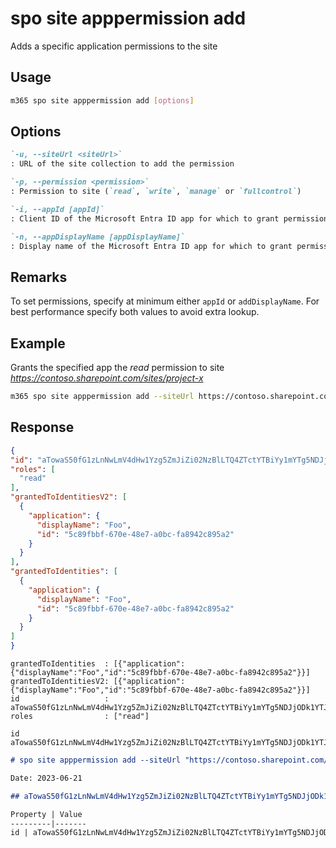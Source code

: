 
# spo site apppermission add

Adds a specific application permissions to the site

## Usage

```sh
m365 spo site apppermission add [options]
```

## Options

```md definition-list
`-u, --siteUrl <siteUrl>`
: URL of the site collection to add the permission

`-p, --permission <permission>`
: Permission to site (`read`, `write`, `manage` or `fullcontrol`)

`-i, --appId [appId]`
: Client ID of the Microsoft Entra ID app for which to grant permissions

`-n, --appDisplayName [appDisplayName]`
: Display name of the Microsoft Entra ID app for which to grant permissions
```

<Global />

## Remarks

To set permissions, specify at minimum either `appId` or `addDisplayName`. For best performance specify both values to avoid extra lookup.

## Example

Grants the specified app the _read_ permission to site _https://contoso.sharepoint.com/sites/project-x_

```sh
m365 spo site apppermission add --siteUrl https://contoso.sharepoint.com/sites/project-x --permission read --appDisplayName Foo
```

## Response

<Tabs>
  <TabItem value="JSON">

  ```json
  {
  "id": "aTowaS50fG1zLnNwLmV4dHw1Yzg5ZmJiZi02NzBlLTQ4ZTctYTBiYy1mYTg5NDJjODk1YTJAMWU4NTJiNDktYmY0Yi00YmE1LWJjZDQtYThjNDcwNmM4ZWQ0",
  "roles": [
    "read"
  ],
  "grantedToIdentitiesV2": [
    {
      "application": {
        "displayName": "Foo",
        "id": "5c89fbbf-670e-48e7-a0bc-fa8942c895a2"
      }
    }
  ],
  "grantedToIdentities": [
    {
      "application": {
        "displayName": "Foo",
        "id": "5c89fbbf-670e-48e7-a0bc-fa8942c895a2"
      }
    }
  ]
}
  ```

  </TabItem>
  <TabItem value="Text">

  ```text
  grantedToIdentities  : [{"application":{"displayName":"Foo","id":"5c89fbbf-670e-48e7-a0bc-fa8942c895a2"}}]
  grantedToIdentitiesV2: [{"application":{"displayName":"Foo","id":"5c89fbbf-670e-48e7-a0bc-fa8942c895a2"}}]
  id                   : aTowaS50fG1zLnNwLmV4dHw1Yzg5ZmJiZi02NzBlLTQ4ZTctYTBiYy1mYTg5NDJjODk1YTJAMWU4NTJiNDktYmY0Yi00YmE1LWJjZDQtYThjNDcwNmM4ZWQ0
  roles                : ["read"]
  ```

  </TabItem>
  <TabItem value="CSV">

  ```csv
  id
  aTowaS50fG1zLnNwLmV4dHw1Yzg5ZmJiZi02NzBlLTQ4ZTctYTBiYy1mYTg5NDJjODk1YTJAMWU4NTJiNDktYmY0Yi00YmE1LWJjZDQtYThjNDcwNmM4ZWQ0
  ```

  </TabItem>
  <TabItem value="Markdown">

  ```md
  # spo site apppermission add --siteUrl "https://contoso.sharepoint.com/sites/team1" --permission "read" --appDisplayName "Foo"

  Date: 2023-06-21

  ## aTowaS50fG1zLnNwLmV4dHw1Yzg5ZmJiZi02NzBlLTQ4ZTctYTBiYy1mYTg5NDJjODk1YTJAMWU4NTJiNDktYmY0Yi00YmE1LWJjZDQtYThjNDcwNmM4ZWQ0

  Property | Value
  ---------|-------
  id | aTowaS50fG1zLnNwLmV4dHw1Yzg5ZmJiZi02NzBlLTQ4ZTctYTBiYy1mYTg5NDJjODk1YTJAMWU4NTJiNDktYmY0Yi00YmE1LWJjZDQtYThjNDcwNmM4ZWQ0
  ```

  </TabItem>
</Tabs>
